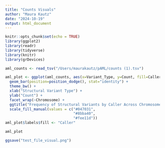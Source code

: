 ```yaml
---
title: "Counts Visuals"
author: "Maura Kautz"
date: "2024-10-19"
output: html_document
---
```


```r
knitr::opts_chunk$set(echo = TRUE)
library(ggplot2)
library(readr)
library(tidyverse)
library(knitr)
library(grDevices)
```

```r
aml_counts <- read_tsv("/Users/maurakautz/pAML/counts (1).tsv")
```

```r
aml_plot <- ggplot(aml_counts, aes(x=Variant_Type, y=Count, fill=Caller_Type)) +
  geom_bar(position=position_dodge(), stat="identity") +
  theme_bw() +
  xlab("Structural Variant Type") +
  ylab("Count") +
  facet_wrap(~Chromosome) +
  ggtitle("Frequency of Structural Variants by Caller Across Chromosomes - Test Data") +
  scale_fill_manual(values = c("#047031",
                               "#8bba40",
                               "#fee11d"))
aml_plot$labels$fill <- "Caller"

aml_plot

ggsave("test_file_visual.png")
  
  
```


